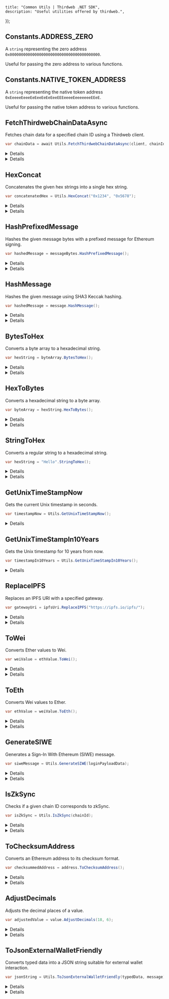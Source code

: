 
    title: "Common Utils | Thirdweb .NET SDK",
    description: "Useful utilities offered by thirdweb.",
});

## Constants.ADDRESS_ZERO

A `string` representing the zero address `0x0000000000000000000000000000000000000000`.

Useful for passing the zero address to various functions.

## Constants.NATIVE_TOKEN_ADDRESS

A `string` representing the native token address `0xEeeeeEeeeEeEeeEeEeEeeEEEeeeeEeeeeeeeEEeE`.

Useful for passing the native token address to various functions.

## FetchThirdwebChainDataAsync

Fetches chain data for a specified chain ID using a Thirdweb client.

```csharp
var chainData = await Utils.FetchThirdwebChainDataAsync(client, chainId);
```

<Details summary="Parameters">

### client

A `ThirdwebClient` object representing the client to use for fetching chain data.

### chainId

A `BigInteger` representing the chain ID to fetch data for.

</Details>

<Details summary="Return Value">

### chainData

A `ThirdwebChainData` object containing the fetched chain data such as native token name, symbol, decimals, etc.

</Details>

## HexConcat

Concatenates the given hex strings into a single hex string.

```csharp
var concatenatedHex = Utils.HexConcat("0x1234", "0x5678");
```

<Details summary="Parameters">

### hexStrings

An array of hexadecimal `string` values to concatenate.

</Details>

<Details summary="Return Value">

### concatenatedHex

The concatenated hexadecimal `string`.

</Details>

## HashPrefixedMessage

Hashes the given message bytes with a prefixed message for Ethereum signing.

```csharp
var hashedMessage = messageBytes.HashPrefixedMessage();
```

<Details summary="Parameters">

### messageBytes

A `byte[]` representing the message to hash.

</Details>

<Details summary="Return Value">

### hashedMessage

A `byte[]` representing the hashed message.

</Details>

## HashMessage

Hashes the given message using SHA3 Keccak hashing.

```csharp
var hashedMessage = message.HashMessage();
```

<Details summary="Parameters">

### message

A `string` representing the message to hash.

</Details>

<Details summary="Return Value">

### hashedMessage

A `string` representing the hashed message in hexadecimal format.

</Details>

## BytesToHex

Converts a byte array to a hexadecimal string.

```csharp
var hexString = byteArray.BytesToHex();
```

<Details summary="Parameters">

### bytes

A `byte[]` representing the byte array to convert.

</Details>

<Details summary="Return Value">

### hexString

A `string` representing the converted hexadecimal string.

</Details>

## HexToBytes

Converts a hexadecimal string to a byte array.

```csharp
var byteArray = hexString.HexToBytes();
```

<Details summary="Parameters">

### hex

A `string` representing the hexadecimal string to convert.

</Details>

<Details summary="Return Value">

### byteArray

A `byte[]` representing the converted byte array.

</Details>

## StringToHex

Converts a regular string to a hexadecimal string.

```csharp
var hexString = "Hello".StringToHex();
```

<Details summary="Parameters">

### str

A `string` representing the regular string to convert.

</Details>

<Details summary="Return Value">

### hexString

A `string` representing the converted hexadecimal string.

</Details>

## GetUnixTimeStampNow

Gets the current Unix timestamp in seconds.

```csharp
var timestampNow = Utils.GetUnixTimeStampNow();
```

<Details summary="Return Value">

### timestampNow

A `long` representing the current Unix timestamp.

</Details>

## GetUnixTimeStampIn10Years

Gets the Unix timestamp for 10 years from now.

```csharp
var timestampIn10Years = Utils.GetUnixTimeStampIn10Years();
```

<Details summary="Return Value">

### timestampIn10Years

A `long` representing the Unix timestamp 10 years from now.

</Details>

## ReplaceIPFS

Replaces an IPFS URI with a specified gateway.

```csharp
var gatewayUri = ipfsUri.ReplaceIPFS("https://ipfs.io/ipfs/");
```

<Details summary="Parameters">

### uri

A `string` representing the IPFS URI to replace.

### gateway

A `string` representing the gateway to use. Default is `Constants.FALLBACK_IPFS_GATEWAY`.

</Details>

<Details summary="Return Value">

### gatewayUri

A `string` representing the replaced URI with the specified gateway.

</Details>

## ToWei

Converts Ether values to Wei.

```csharp
var weiValue = ethValue.ToWei();
```

<Details summary="Parameters">

### eth

A `string` representing the Ether value to convert.

</Details>

<Details summary="Return Value">

### weiValue

A `string` representing the converted Wei value.

</Details>

## ToEth

Converts Wei values to Ether.

```csharp
var ethValue = weiValue.ToEth();
```

<Details summary="Parameters">

### wei

A `string` representing the Wei value to convert.

### decimalsToDisplay

An `int` specifying the number of decimals to display. Default is `4`.

### addCommas

A `bool` indicating whether to add commas to the output. Default is `false`.

</Details>

<Details summary="Return Value">

### ethValue

A `string` representing the converted Ether value.

</Details>

## GenerateSIWE

Generates a Sign-In With Ethereum (SIWE) message.

```csharp
var siweMessage = Utils.GenerateSIWE(loginPayloadData);
```

<Details summary="Parameters">

### loginPayloadData

A `LoginPayloadData` object containing the payload data for generating the SIWE message.

</Details>

<Details summary="Return Value">

### siweMessage

A `string` representing the generated SIWE message.

</Details>

## IsZkSync

Checks if a given chain ID corresponds to zkSync.

```csharp
var isZkSync = Utils.IsZkSync(chainId);
```

<Details summary="Parameters">

### chainId

A `BigInteger` representing the chain ID to check.

</Details>

<Details summary="Return Value">

### isZkSync

A `bool` indicating whether the chain ID corresponds to zkSync.

</Details>

## ToChecksumAddress

Converts an Ethereum address to its checksum format.

```csharp
var checksummedAddress = address.ToChecksumAddress();
```

<Details summary="Parameters">

### address

A `string` representing the Ethereum address to convert.

</Details>

<Details summary="Return Value">

### checksummedAddress

A `string` representing the checksummed Ethereum address.

</Details>

## AdjustDecimals

Adjusts the decimal places of a value.

```csharp
var adjustedValue = value.AdjustDecimals(18, 6);
```

<Details summary="Parameters">

### value

A `BigInteger` representing the value to adjust.

### fromDecimals

An `int` specifying the original number of decimals.

### toDecimals

An `int` specifying the target number of decimals.

</Details>

<Details summary="Return Value">

### adjustedValue

A `BigInteger` representing the value adjusted to the new decimals.

</Details>

## ToJsonExternalWalletFriendly

Converts typed data into a JSON string suitable for external wallet interaction.

```csharp
var jsonString = Utils.ToJsonExternalWalletFriendly(typedData, message);
```

<Details summary="Parameters">

### typedData

A `TypedData<TDomain>` object representing the typed data to convert.

### message

A `TMessage` object representing the message to include in the JSON.

</Details>

<Details summary="Return Value">

### jsonString

A `string` representing the JSON formatted data.

</Details>
